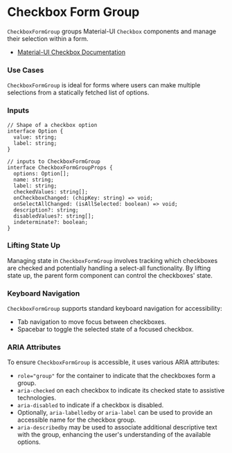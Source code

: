 
<Meta title="Form Groups/CheckboxFormGroup/Intro" />

# Checkbox Form Group

`CheckboxFormGroup` groups Material-UI `Checkbox` components and manage their selection within a form.
- [Material-UI Checkbox Documentation](https://mui.com/material-ui/react-checkbox/)

### Use Cases

`CheckboxFormGroup` is ideal for forms where users can make multiple selections from a statically fetched list of options.

### Inputs

```
// Shape of a checkbox option
interface Option {
  value: string;
  label: string;
}

// inputs to CheckboxFormGroup
interface CheckboxFormGroupProps {
  options: Option[];
  name: string;
  label: string;
  checkedValues: string[];
  onCheckboxChanged: (chipKey: string) => void;
  onSelectAllChanged: (isAllSelected: boolean) => void;
  description?: string;
  disabledValues?: string[];
  indeterminate?: boolean;
}
```

### Lifting State Up

Managing state in `CheckboxFormGroup` involves tracking which checkboxes are checked and potentially handling a select-all functionality. By lifting state up, the parent form component can control the checkboxes' state.

### Keyboard Navigation

`CheckboxFormGroup` supports standard keyboard navigation for accessibility:
- Tab navigation to move focus between checkboxes.
- Spacebar to toggle the selected state of a focused checkbox.

### ARIA Attributes

To ensure `CheckboxFormGroup` is accessible, it uses various ARIA attributes:
- `role="group"` for the container to indicate that the checkboxes form a group.
- `aria-checked` on each checkbox to indicate its checked state to assistive technologies.
- `aria-disabled` to indicate if a checkbox is disabled.
- Optionally, `aria-labelledby` or `aria-label` can be used to provide an accessible name for the checkbox group.
- `aria-describedby` may be used to associate additional descriptive text with the group, enhancing the user's understanding of the available options.

